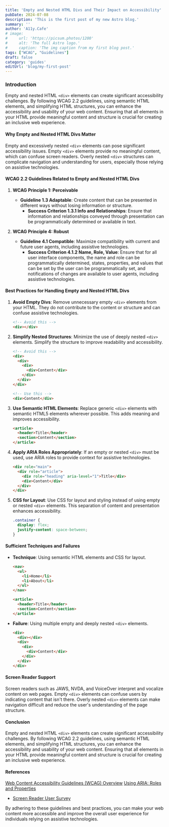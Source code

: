 ```yaml
---
title: 'Empty and Nested HTML Divs and Their Impact on Accessibility'
pubDate: 2024-07-08
description: 'This is the first post of my new Astro blog.'
summary: ''
author: 'A11y.Cafe'
# image:
#     url: 'https://picsum.photos/1200'
#     alt: 'The full Astro logo.'
#     caption: 'The img caption from my first blog post.'
tags: ["WCAG", "Guidelines"]
draft: false
category: 'guides'
editUrl: 'blog/my-first-post'
---
```


### Introduction

Empty and nested HTML `<div>` elements can create significant accessibility challenges. By following WCAG 2.2 guidelines, using semantic HTML elements, and simplifying HTML structures, you can enhance the accessibility and usability of your web content. Ensuring that all elements in your HTML provide meaningful content and structure is crucial for creating an inclusive web experience.

#### Why Empty and Nested HTML Divs Matter

Empty and excessively nested `<div>` elements can pose significant accessibility issues. Empty `<div>` elements provide no meaningful content, which can confuse screen readers. Overly nested `<div>` structures can complicate navigation and understanding for users, especially those relying on assistive technologies.

#### WCAG 2.2 Guidelines Related to Empty and Nested HTML Divs

1. **WCAG Principle 1: Perceivable**
   - **Guideline 1.3 Adaptable**: Create content that can be presented in different ways without losing information or structure.
     - **Success Criterion 1.3.1 Info and Relationships**: Ensure that information and relationships conveyed through presentation can be programmatically determined or available in text.

2. **WCAG Principle 4: Robust**
   - **Guideline 4.1 Compatible**: Maximize compatibility with current and future user agents, including assistive technologies.
     - **Success Criterion 4.1.2 Name, Role, Value**: Ensure that for all user interface components, the name and role can be programmatically determined, states, properties, and values that can be set by the user can be programmatically set, and notifications of changes are available to user agents, including assistive technologies.

#### Best Practices for Handling Empty and Nested HTML Divs

1. **Avoid Empty Divs**: Remove unnecessary empty `<div>` elements from your HTML. They do not contribute to the content or structure and can confuse assistive technologies.
   ```html
   <!-- Avoid this -->
   <div></div>
   ```

2. **Simplify Nested Structures**: Minimize the use of deeply nested `<div>` elements. Simplify the structure to improve readability and accessibility.
   ```html
   <!-- Avoid this -->
   <div>
     <div>
       <div>
         <div>Content</div>
       </div>
     </div>
   </div>

   <!-- Use this -->
   <div>Content</div>
   ```

3. **Use Semantic HTML Elements**: Replace generic `<div>` elements with semantic HTML5 elements wherever possible. This adds meaning and improves accessibility.
   ```html
   <article>
     <header>Title</header>
     <section>Content</section>
   </article>
   ```

4. **Apply ARIA Roles Appropriately**: If an empty or nested `<div>` must be used, use ARIA roles to provide context for assistive technologies.
   ```html
   <div role="main">
     <div role="article">
       <div role="heading" aria-level="1">Title</div>
       <div>Content</div>
     </div>
   </div>
   ```

5. **CSS for Layout**: Use CSS for layout and styling instead of using empty or nested `<div>` elements. This separation of content and presentation enhances accessibility.
   ```css
   .container {
     display: flex;
     justify-content: space-between;
   }
   ```

#### Sufficient Techniques and Failures

- **Technique**: Using semantic HTML elements and CSS for layout.
  ```html
  <nav>
    <ul>
      <li>Home</li>
      <li>About</li>
    </ul>
  </nav>

  <article>
    <header>Title</header>
    <section>Content</section>
  </article>
  ```

- **Failure**: Using multiple empty and deeply nested `<div>` elements.
  ```html
  <div>
    <div></div>
    <div>
      <div>
        <div>Content</div>
      </div>
    </div>
  </div>
  ```

#### Screen Reader Support

Screen readers such as JAWS, NVDA, and VoiceOver interpret and vocalize content on web pages. Empty `<div>` elements can confuse users by indicating content that isn't there. Overly nested `<div>` elements can make navigation difficult and reduce the user's understanding of the page structure.

#### Conclusion

Empty and nested HTML `<div>` elements can create significant accessibility challenges. By following WCAG 2.2 guidelines, using semantic HTML elements, and simplifying HTML structures, you can enhance the accessibility and usability of your web content. Ensuring that all elements in your HTML provide meaningful content and structure is crucial for creating an inclusive web experience.

#### References

<a href="https://www.w3.org/WAI/standards-guidelines/wcag/" target="_blank">Web Content Accessibility Guidelines (WCAG) Overview</a>
<a href="https://www.w3.org/WAI/ARIA/apg/practices/names-and-roles/" target="_blank">Using ARIA: Roles and Properties</a>
- <a href="https://webaim.org/projects/screenreadersurvey/" target="_blank">Screen Reader User Survey</a>

By adhering to these guidelines and best practices, you can make your web content more accessible and improve the overall user experience for individuals relying on assistive technologies.